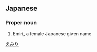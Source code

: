 ==Japanese==
{{ja-kanjitab|誉|実|利}}

===Proper noun===
{{ja-pos|proper|えみり}}

# Emiri, a female Japanese given name

[[Category:Japanese female given names|えみり]]